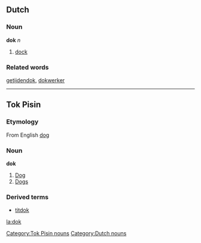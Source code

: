 ==Dutch==
===Noun===
'''dok''' ''n''

#[[dock]]

===Related words===
[[getijdendok]], [[dokwerker]]

----
==Tok Pisin==
===Etymology===
From English [[dog]]
===Noun===
'''dok'''

#[[dog|Dog]]
#[[dogs|Dogs]]

===Derived terms===
*[[titdok]]

[[Category:Tok Pisin nouns]]
[[Category:Dutch nouns]]

[[la:dok]]